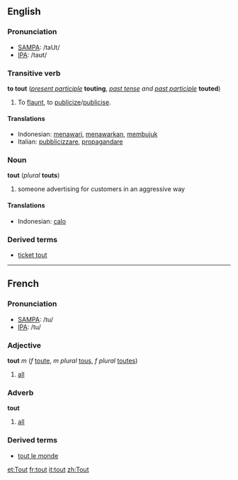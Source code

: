 ==English==
===Pronunciation===
*[[w:SAMPA|SAMPA]]: /taUt/
*[[w:IPA|IPA]]: /taʊt/

===Transitive verb===
'''to tout''' (''[[present participle]]'' '''touting''', ''[[past tense]] and [[past participle]]'' '''touted''')

# To [[flaunt]], to [[publicize]]/[[publicise]].

====Translations====
*Indonesian: [[tawar|menawari]], [[tawar|menawarkan]], [[bujuk|membujuk]]
*Italian: [[pubblicizzare]], [[propagandare]]

===Noun===
'''tout''' (''plural'' '''touts''')
# someone advertising for customers in an aggressive way

====Translations====
*Indonesian: [[calo]]

===Derived terms===
*[[ticket tout]]

----
==French==
===Pronunciation===
*[[w:SAMPA|SAMPA]]: /tu/
*[[w:IPA|IPA]]: /tu/

===Adjective===
'''tout''' ''m'' (''f'' [[toute]], ''m plural'' [[tous]], ''f plural'' [[toutes]])

#[[all]]

===Adverb===
'''tout'''

#[[all]]

===Derived terms===
*[[tout le monde]]

[[et:Tout]]
[[fr:tout]]
[[it:tout]]
[[zh:Tout]]